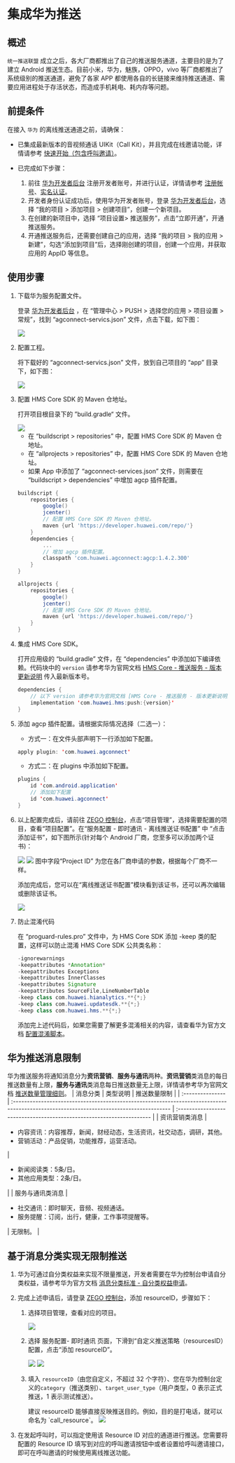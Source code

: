 # 集成华为推送


## 概述

`统一推送联盟` 成立之后，各大厂商都推出了自己的推送服务通道，主要目的是为了建立 Android 推送生态。目前小米，华为，魅族，OPPO，vivo 等厂商都推出了系统级别的推送通道，避免了各家 APP 都使用各自的长链接来维持推送通道、需要应用进程处于存活状态，而造成手机耗电、耗内存等问题。

## 前提条件

在接入 `华为` 的离线推送通道之前，请确保：

- 已集成最新版本的音视频通话 UIKit（Call Kit），并且完成在线邀请功能，详情请参考 [快速开始（包含呼叫邀请）](../Quick%20start%20(with%20call%20invitation).mdx)。

- 已完成如下步骤：

    1. 前往 <a href="https://developer.huawei.com/consumer/cn/" target="_blank" rel="noreferrer noopener">华为开发者后台</a> 注册开发者账号，并进行认证，详情请参考 <a href="https://developer.huawei.com/consumer/cn/doc/start/registration-and-verification-0000001053628148" target="_blank" rel="noreferrer noopener">注册帐号</a>、<a href="https://developer.huawei.com/consumer/cn/doc/start/itrna-0000001076878172" target="_blank" rel="noreferrer noopener">实名认证</a>。
    2. 开发者身份认证成功后，使用华为开发者账号，登录 <a href="https://developer.huawei.com/consumer/cn/" target="_blank" rel="noreferrer noopener">华为开发者后台</a>，选择 “我的项目 > 添加项目 > 创建项目”，创建一个新项目。
    3. 在创建的新项目中，选择 “项目设置> 推送服务”，点击“立即开通”，开通推送服务。
    4. 开通推送服务后，还需要创建自己的应用，选择 “我的项目 > 我的应用 > 新建”，勾选“添加到项目”后，选择刚创建的项目，创建一个应用，并获取应用的 AppID 等信息。

## 使用步骤

1. 下载华为服务配置文件。

    登录 <a href="https://developer.huawei.com/consumer/cn/" target="_blank" rel="noreferrer noopener">华为开发者后台</a> ，在 “管理中心 > PUSH > 选择您的应用 > 项目设置 > 常规”，找到 “agconnect-servics.json” 文件，点击下载，如下图：

    <Frame width="512" height="auto" caption=""><img src="https://storage.zego.im/sdk-doc/Pics/ZIM/offline_push_huawei.png" /></Frame>

2. 配置工程。 

    将下载好的 “agconnect-servics.json” 文件，放到自己项目的 “app” 目录下，如下图：

    <Frame width="512" height="auto" caption=""><img src="https://storage.zego.im/sdk-doc/Pics/ZIM/offline_push_huawei_json.png" /></Frame>

3. 配置 HMS Core SDK 的 Maven 仓地址。

    打开项目根目录下的 ”build.gradle“ 文件。

    <Frame width="256" height="auto" caption=""><img src="https://storage.zego.im/sdk-doc/Pics/ZIM/offline_push_huawei_hms_sdk.png" /></Frame>

    - 在 “buildscript > repositories” 中，配置 HMS Core SDK 的 Maven 仓地址。
    - 在 “allprojects > repositories” 中，配置 HMS Core SDK 的 Maven 仓地址。
    - 如果 App 中添加了 “agconnect-services.json” 文件，则需要在 “buildscript > dependencies” 中增加 agcp 插件配置。

    ```groovy
    buildscript {
        repositories {
            google()
            jcenter()
            // 配置 HMS Core SDK 的 Maven 仓地址。
            maven {url 'https://developer.huawei.com/repo/'}
        }
        dependencies {
            ...
            // 增加 agcp 插件配置。
            classpath 'com.huawei.agconnect:agcp:1.4.2.300'
        }
    }

    allprojects {
        repositories {
            google()
            jcenter()
            // 配置 HMS Core SDK 的 Maven 仓地址。
            maven {url 'https://developer.huawei.com/repo/'}
        }
    } 
    ```

4. 集成 HMS Core SDK。

    打开应用级的 “build.gradle” 文件，在 “dependencies” 中添加如下编译依赖。代码块中的 `version` 请参考华为官网文档 <a href="https://developer.huawei.com/consumer/cn/doc/HMSCore-Guides/android-app-version-0000001074227861" target="_blank" rel="noreferrer noopener">HMS Core - 推送服务 - 版本更新说明</a> 传入最新版本号。

    ```java
    dependencies {
        // 以下 version 请参考华为官网文档 [HMS Core - 推送服务 - 版本更新说明](https://developer.huawei.com/consumer/cn/doc/HMSCore-Guides/android-app-version-0000001074227861) 传入最新版本号
        implementation 'com.huawei.hms:push:{version}' 
    }
    ```

5. 添加 agcp 插件配置。请根据实际情况选择（二选一）：

    - 方式一：在文件头部声明下一行添加如下配置。

    ```java
    apply plugin: 'com.huawei.agconnect'
    ```

    - 方式二：在 plugins 中添加如下配置。

    ```java
    plugins {
        id 'com.android.application'
        // 添加如下配置
        id 'com.huawei.agconnect'
    }
    ```


6. 以上配置完成后，请前往 [ZEGO 控制台](https://console.zego.im/)，点击“项目管理”，选择需要配置的项目，查看“项目配置”。在“服务配置 - 即时通讯 - 离线推送证书配置” 中 “点击添加证书”，如下图所示(针对每个 Android 厂商，您至多可以添加两个证书)：
    <Frame width="512" height="auto" caption=""><img src="https://storage.zego.im/sdk-doc/Pics/Consle/09161.png" /></Frame> 
    <Frame width="512" height="auto" caption=""><img src="https://storage.zego.im/sdk-doc/Pics/Consle/09162.png" /></Frame> 

    <Note title="Note">
    图中字段“Project ID” 为您在各厂商申请的参数，根据每个厂商不一样。
    </Note>

    添加完成后，您可以在“离线推送证书配置”模块看到该证书，还可以再次编辑或删除该证书。
    <Frame width="512" height="auto" caption=""><img src="https://storage.zego.im/sdk-doc/Pics/Consle/09163.png" /></Frame> 

7. 防止混淆代码

    在 “proguard-rules.pro” 文件中，为 HMS Core SDK  添加 -keep 类的配置，这样可以防止混淆 HMS Core SDK 公共类名称：

    ```java
    -ignorewarnings
    -keepattributes *Annotation*
    -keepattributes Exceptions
    -keepattributes InnerClasses
    -keepattributes Signature
    -keepattributes SourceFile,LineNumberTable
    -keep class com.huawei.hianalytics.**{*;}
    -keep class com.huawei.updatesdk.**{*;}
    -keep class com.huawei.hms.**{*;}
    ```
    
    添加完上述代码后，如果您需要了解更多混淆相关的内容，请查看华为官方文档 <a href="https://developer.huawei.com/consumer/cn/doc/development/HMSCore-Guides/android-config-obfuscation-scripts-0000001050176973" target="_blank" rel="noreferrer noopener">配置混淆脚本</a>。

## 华为推送消息限制

华为推送服务将通知消息分为**资讯营销**、**服务与通讯**两种。**资讯营销**类消息的每日推送数量有上限，**服务与通讯**类消息每日推送数量无上限，详情请参考华为官网文档 <a href="https://developer.huawei.com/consumer/cn/doc/development/HMSCore-Guides/message-restriction-description-0000001361648361?ha_source=hms5" target="_blank" rel="noreferrer noopener">推送数量管理细则</a>。
| 消息分类         | 类型说明                                                                                                                                | 推送数量限制                                                          |
| :--------------- | :-------------------------------------------------------------------------------------------------------------------------------------- | :-------------------------------------------------------------------- |
| 资讯营销类消息   | <ul><li>内容资讯：内容推荐，新闻，财经动态，生活资讯，社交动态，调研，其他。</li><li>营销活动：产品促销，功能推荐，运营活动。</li></ul> | <ul><li>新闻阅读类：5条/日。</li><li>其他应用类型：2条/日。</li></ul> |
| 服务与通讯类消息 | <ul><li>社交通讯：即时聊天，音频、视频通话。</li><li>服务提醒：订阅，出行，健康，工作事项提醒等。</li></ul>                             | 无限制。                                                              |



## 基于消息分类实现无限制推送

1. 华为可通过自分类权益来实现不限量推送，开发者需要在华为控制台申请自分类权益，请参考华为官方文档 <a href="https://developer.huawei.com/consumer/cn/doc/development/HMSCore-Guides/message-classification-0000001149358835#section3410731125514" target="_blank" rel="noreferrer noopener">消息分类标准 - 自分类权益申请</a>。

2. 完成上述申请后，请登录 [ZEGO 控制台](https://console.zego.im/)，添加 resourceID，步骤如下：
    1. 选择项目管理，查看对应的项目。
        <Frame width="512" height="auto" caption=""><img src="https://storage.zego.im/sdk-doc/Pics/ZIM/OfflinePush/Enter_project_1.jpeg" /></Frame>
    2. 选择 服务配置- 即时通讯 页面，下滑到“自定义推送策略（resourcesID）配置，点击“添加 resourceID”。
        <Frame width="512" height="auto" caption=""><img src="https://storage.zego.im/sdk-doc/Pics/ZIM/OfflinePush/Add_1.jpeg" /></Frame>
        <Frame width="512" height="auto" caption=""><img src="https://storage.zego.im/sdk-doc/Pics/ZIM/OfflinePush/resouceID.jpeg" /></Frame>
    3. 填入 `resourceID`（由您自定义，不超过 32 个字符）、您在华为控制台定义的`category`（推送类别）、`target_user_type`（用户类型，0 表示正式推送，1 表示测试推送）。

        <Note title="Note">
        建议 resourceID 能够直接反映推送目的。例如，目的是打电话，就可以命名为 `call_resource`。
        </Note>

        <Frame width="512" height="auto" caption=""><img src="https://storage.zego.im/sdk-doc/Pics/ZegoUIKit/Android/add_resourceID_huawei.png" /></Frame>

3. 在发起呼叫时，可以指定使用该 Resource ID 对应的通道进行推送。您需要将配置的 Resource ID 填写到对应的呼叫邀请按钮中或者设置给呼叫邀请接口，即可在呼叫邀请的时候使用离线推送功能。

